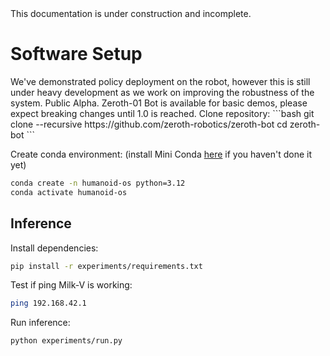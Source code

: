 
<Callout type="warning" emoji="⚠️">
This documentation is under construction and incomplete.
</Callout>

# Software Setup

<Callout type="error" emoji="🚫">
We've demonstrated policy deployment on the robot, however this is still under heavy development as we work on improving the robustness of the system.
</Callout>
<Callout type="error" emoji="🚫">
Public Alpha. Zeroth-01 Bot is available for basic demos, please expect breaking changes until 1.0 is reached.
</Callout>
Clone repository:
```bash
git clone --recursive https://github.com/zeroth-robotics/zeroth-bot
cd zeroth-bot
```

Create conda environment:
(install Mini Conda [here](https://docs.conda.io/en/latest/miniconda.html) if you haven't done it yet)

```bash
conda create -n humanoid-os python=3.12
conda activate humanoid-os
```

## Inference

Install dependencies:
```bash
pip install -r experiments/requirements.txt

```
Test if ping Milk-V is working:
```bash
ping 192.168.42.1
```

Run inference:

```bash
python experiments/run.py
```



